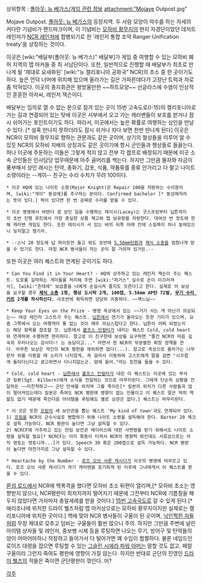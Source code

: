 상위항목 : [[폴아웃: 뉴 베가스/게임 관련 정보]]
attachment:"Mojave Outpost.jpg"

Mojave Outpost. [[폴아웃: 뉴 베가스]]의 등장지역. 두 사람 모양이 악수를 하는 자세의 커다란 기념비가 랜드마크이며, 이 기념비는 [[모하비 황무지]]의 현지 자경단이었던 데저트 레인저가 [[NCR 레인저]]에 합병되기로 한 '레인저 통합 조약 Ranger Unification treaty'을 상징하는 것이다.

이곳은 [wiki:"배달부(폴아웃: 뉴 베가스)" 배달부]가 게임 중 여행할 수 있는 모하비 폐허 지역의 맵 마커들 중 최 서남단이다. 또한, 일반적으로 진행할 때 배달부가 최초로 만나게 될 '제대로 요새화된' [wiki:"뉴 캘리포니아 공화국" NCR]의 초소 중 한 곳이기도 하다. 높은 언덕 너머에 위치해 있으며 올라가는 길은 가파른데다가 고장난 트럭과 차로 좀 막혀있다. 이곳의 총지휘관은 왕방울만한  ~~하트모양~~ 선글라스에 수염이 인상적인 훈훈한 아저씨, 레인저 잭슨이다.

배달부는 임의로 열 수 없는 문으로 잠겨 있는 곳이 15번 고속도로(I-15)의 캘리포니아로 가는 길과 연결되어 있는 탓에 이곳은 서부에서 오고 가는 캐러밴들이 보호를 받거나 잠시 쉬어가는 포인트이기도 하다. 따라서, 이곳에서는 높은 확률로 여행하는 상인을 만날 수 있다. [* 설혹 만나지 못하더라도 잠시 쉬거나 자다 보면 한번 만나게 된다] 이곳은 NCR이 모하비 황무지로 향하는 관문과도 같은 곳이며, 상기의 철상들을 미루어 알 수 있듯 NCR의 모하비 지배의 상징과도 같은 곳이기에 항시 군인들과 행상들로 들끓는다. 허나 이곳에 주둔하는 이들은 그렇게 적지 않고 전부 각 캠프로 배정되기 때문에 이곳 소속 군인들은 인사담당 업무때문에 아주 골머리를 썩는다. 하지만 그만큼 물자와 자금이 풍부해서 상인 래시는 탄약, 총화기, 갑옷, 식품, 약품류를 종류 안가리고 다 팔고 나이트 소령이라는 --게이-- 친구는 수리 수치가 무려 100이다. 

 * 이곳 HQ에 있는 나이트 소령(Major Knight)은 Repair 100을 자랑하는 수리왕이며, [wiki:"게이" 동성애]를 추구하는 분이다. Confirmed bachelor [* 동성애자라는 뜻이 있다.] 퍽이 있다면 한 번 공짜로 수리를 받을 수 있다.

 * 이곳 병영에서 바텐더 겸 상인 일을 수행하는 레이시(Lacey)는 굿스프링부터 닙튼까지의 초반 진행 루트에서 가장 충실한 상품 재고와 캡 보유량을 자랑한다. 대여섯 번 정도에 한해 캐러밴 게임도 한다. 또한 레이시가 서 있는 바의 뒤쪽 아래 칸에 스킬북이 하나 놓여있으니 잊지말고 챙기자.

 * --스닉 20 정도에 납 파이프만 들고 와도 초반에 [[5.56mm]]탄환과 [[제식 소총]]을 엄청나게 얻을 수 있기도 한다. 마침 NCR 병사들이 자는 곳이 잘 가려져 있거든.--

또한 이곳은 여러 퀘스트와 연계된 곳이기도 하다.

 * Can You Find it in Your Heart? - HQ에 상주하고 있는 레인저 잭슨이 주는 퀘스트. 도로를 길막하는 개미들을 처리해 주면 [wiki:"퍼거스" 실수로 손이 미끄러져서], [wiki:"츤데레" 보급품을 너에게 손실시켜 줄지도 모른다]고 한다. 실제로 이 보상을 요구할 경우 ''' [[제식 소총]] 1정, 행상 도시락 2개, 100캡, 5.56mm AP탄 72발, [[무기 수리 키트]] 2개를 하사하신다.''' 극초반에 획득하면 상당히 귀중하다. ~~잭느님~~

 * Keep Your Eyes on the Prize - 병영 옥상에서 있는 ~~거기 사는 게 아닌가 의심되는~~ 여성 레인저 고스트가 주는 퀘스트. [[닙튼]]에서 연기가 올라오는 듯한 기미가 있으며, 요즘 그쪽에서 오는 여행객이 통 없는 것이 매우 의심스럽다고 한다. 닙튼이 어찌 되었는지는 해당 항목을 참조할 것. 닙튼에서 [[볼프스 인컬타]]가 내리는 퀘스트 Cold, cold heart와 연계하여 수행하면 편리하다. 참고로 이 친구한테 보상을 요구하면 "줄건 NCR의 마음 깊숙히 우러나오는 감사다~! 는 농담이고..." 라면서 현 NCR의 무분별한 확장 정책을 깐다. 아무튼 보상은 약간의 NCR 평판을 제외하면 없다(...). 참고로 옥상으로 올라가는 나무판자 위를 이동할 때 소리가 나지않게, 즉 걸어서 이동하여 고스트에게 말을 걸면 "시끄럽게 돌아다닌다고 광고하면서 다니지않는군. 맘에 들어."라는 칭찬을 들을 수 있다.

 * Cold, cold heart - [[닙튼]]에서 [[볼프스 인컬타]]가 내린 이 퀘스트는 이곳에 있는 부사관 킬본(Sgt. Kilborn)에게 소식을 전달하는 것으로 마무리된다. 그에게 단순히 상황을 전달하든 ~~미친척하고~~ 군단 만세를 외치며 그를 죽이든[* 킬본의 위치가 다른 사람들과 많이 떨어져있는데다 킬본은 죽여도 NCR 평판에 영향이 없는 인물이고 이 퀘스트 말곤 딱히 역할도 없기 때문에 죽인다음 아이템을 루팅해도 별로 상관은 없다.] 퀘스트는 마무리된다.

 * 이 곳은 또한 [[프림]]의 새 보안관을 뽑는 퀘스트 'My kind of town'과도 연계되어 있다.
 1) [[프림]]을 NCR의 군수시설로 병합하기 위해 나이트 소령을 설득해야 한다. Barter 20 체크로 설득 가능하다. NCR 평판이 높다면 그냥 설득할 수 있다.
 2) NCRCF에 거주하고 있는 전임 보안관 메이어스에 대한 사면령을 받기 위해서도 나이트 소령을 설득할 필요[* NCRCF는 이미 폭동이 터져서 NCR의 영향력 밖인데도 서류상으로는 아직 영토는 영토니까...]가 있다. Speech 30 혹은 200캡으로 설득 가능하다. NCR 평판이 높다면 마찬가지로 그냥 설득할 수 있다.

 * Heartache by the Number - [[로즈 오브 샤론 캐시디]]가 이곳의 병영에 머무르고 있다. 로즈 오브 샤론 캐시디가 자기 캐러밴을 포기하게 된 이후에 그녀에게서 이 퀘스트를 받을 수 있다.

[[론섬 로드]]에서 NCR에 핵폭격을 했다면 모하비 초소 뒤편이 열리며,[* 모하비 초소는 영향받지 않으나, NCR평판이 최저치까지 떨어지기 때문에 그전부터 NCR에 기름칠을 해두지 않았다면 가자마자 총알세례를 받을 것이다.] [[15번 고속국도]]로 갈 수 있게 된다.[* 애리조나에 위치한 드라이 웰즈처럼 맵 마커상으로는 모하비 황무지이지만 실제로는 캘리포니아에 위치한 곳이다.] 핵에 맞아 NCR 병사들이 구울이 된 곳이며, [[낙인찍힌 자]]들처럼 무장 제대로 갖추고 덤비는 구울들이 훨씬 많으니 주의. 하지만 그만큼 주변에 널린 아이템 상자들 및 레인저, 중보병 시체 등을 루팅하면 나오는 무기, 방어구 및 탄약들의 양이 어마어마하니 작정하고 들어가서 다 털어가면 꽤 수입이 짭짤하다. 물론 네임드인 로이즈 대령을 잡으면 루팅할 수 있는 [[그슬린 시에라 파워 아머]]는 말할 것도 없고. 페럴 구울이라 그런지 죽여도 평판에 영향이 가질 않는다. 하지만 반대로 군단의 진영인 [[드라이 웰즈]]의 적들은 죽이면 군단평판이 깎인다. 어? 

[[각주]]
